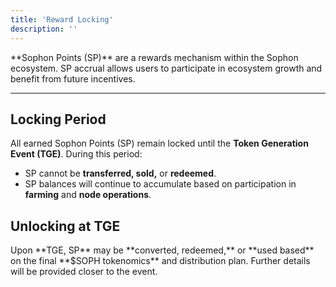 ```yaml
---
title: 'Reward Locking'
description: ''
---
```


<Tip>
**Sophon Points (SP)** are a rewards mechanism within the Sophon ecosystem. SP accrual allows users to participate in ecosystem growth and benefit from future incentives.
</Tip>

---

## Locking Period

All earned Sophon Points (SP) remain locked until the **Token Generation Event (TGE)**. During this period:

- SP cannot be **transferred, sold,** or **redeemed**.
- SP balances will continue to accumulate based on participation in **farming** and **node operations**.

## Unlocking at TGE

<Warning>
Upon **TGE, SP** may be **converted, redeemed,** or **used based** on the final **$SOPH tokenomics** and distribution plan. Further details will be provided closer to the event.
</Warning>
